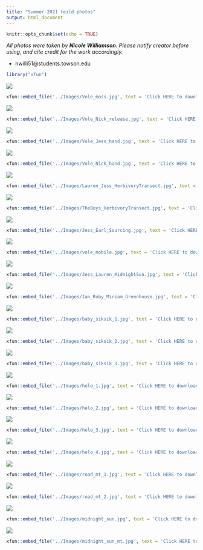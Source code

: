 ```yaml
---
title: "Summer 2021 feild photos"
output: html_document
---
```


```r
knitr::opts_chunk$set(echo = TRUE)
```

*All photos were taken by **Nicole Williamson**. Please notify creator before using, and cite credit for the work accordingly.*  

- nwilli51@students.towson.edu  



```r
library("xfun")
```


<img src="../Images/Vole_moss.jpg" class="center"> 
```r
xfun::embed_file('../Images/Vole_moss.jpg', text = 'Click HERE to download image')
```   



<img src="../Images/Vole_Nick_release.jpg" class="center"> 
```r
xfun::embed_file('../Images/Vole_Nick_release.jpg', text = 'Click HERE to download image')
```   



<img src="../Images/Vole_Jess_hand.jpg" class="center"> 
```r
xfun::embed_file('../Images/Vole_Jess_hand.jpg', text = 'Click HERE to download image')
```   



<img src="../Images/Vole_Nick_hand.jpg" class="center"> 
```r
xfun::embed_file('../Images/Vole_Nick_hand.jpg', text = 'Click HERE to download image')
```  



  <img src="../Images/Lauren_Jess_HerbivoryTransect.jpg" class="center"> 
```r
xfun::embed_file('../Images/Lauren_Jess_HerbivoryTransect.jpg', text = 'Click HERE to download image')
```    



<img src="../Images/TheBoys_HerbivoryTransect.jpg" class="center"> 
```r
xfun::embed_file('../Images/TheBoys_HerbivoryTransect.jpg', text = 'Click HERE to download image')
```  



<img src="../Images/Jess_Earl_Sourcing.jpg" class="center"> 
```r
xfun::embed_file('../Images/Jess_Earl_Sourcing.jpg', text = 'Click HERE to download image')
```  

<img src="../Images/vole_mobile.jpg" class="center"> 
```r
xfun::embed_file('../Images/vole_mobile.jpg', text = 'Click HERE to download image')
``` 

<img src="../Images/Jess_Lauren_MidnightSun.jpg" class="center"> 
```r
xfun::embed_file('../Images/Jess_Lauren_MidnightSun.jpg', text = 'Click HERE to download image')
```  



<img src="../Images/Ian_Ruby_Miriam_Greenhouse.jpg" class="center"> 
```r
xfun::embed_file('../Images/Ian_Ruby_Miriam_Greenhouse.jpg', text = 'Click HERE to download image')
```  


<img src="../Images/baby_siksik_1.jpg" class="center"> 
```r
xfun::embed_file('../Images/baby_siksik_1.jpg', text = 'Click HERE to download image')
```  

<img src="../Images/baby_siksik_2.jpg" class="center"> 
```r
xfun::embed_file('../Images/baby_siksik_2.jpg', text = 'Click HERE to download image')
```  

<img src="../Images/baby_siksik_3.jpg" class="center"> 
```r
xfun::embed_file('../Images/baby_siksik_3.jpg', text = 'Click HERE to download image')
```  


<img src="../Images/helo_1.jpg" class="center"> 
```r
xfun::embed_file('../Images/helo_1.jpg', text = 'Click HERE to download image')
``` 

<img src="../Images/helo_2.jpg" class="center"> 
```r
xfun::embed_file('../Images/helo_2.jpg', text = 'Click HERE to download image')
``` 

<img src="../Images/helo_3.jpg" class="center"> 
```r
xfun::embed_file('../Images/helo_3.jpg', text = 'Click HERE to download image')
``` 

<img src="../Images/helo_4.jpg" class="center"> 
```r
xfun::embed_file('../Images/helo_4.jpg', text = 'Click HERE to download image')
``` 

<img src="../Images/road_mt_1.jpg" class="center"> 
```r
xfun::embed_file('../Images/road_mt_1.jpg', text = 'Click HERE to download image')
``` 

<img src="../Images/road_mt_2.jpg" class="center"> 
```r
xfun::embed_file('../Images/road_mt_2.jpg', text = 'Click HERE to download image')
``` 

<img src="../Images/midnight_sun.jpg" class="center"> 
```r
xfun::embed_file('../Images/midnight_sun.jpg', text = 'Click HERE to download image')
``` 

<img src="../Images/midnight_sun_mt.jpg" class="center"> 
```r
xfun::embed_file('../Images/midnight_sun_mt.jpg', text = 'Click HERE to download image')
``` 